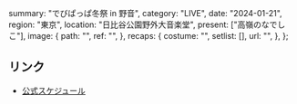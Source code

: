   summary: "でびぱっぱ冬祭 in 野音",
  category: "LIVE",
  date: "2024-01-21",
  region: "東京",
  location: "日比谷公園野外大音楽堂",
  present: ["高嶺のなでしこ"],
  image: {
    path: "",
    ref: "",
  },
  recaps: {
    costume: "",
    setlist: [],
    url: "",
  },
};

## リンク

- [公式スケジュール](https://takanenonadeshiko.jp/?p=1613)
